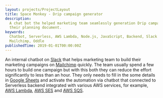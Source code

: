 ```yaml
---
layout: projects/ProjectLayout
title: Space Monkey - Drip campaign generator
description:
  A chat bot the helped marketing team seamlessly generation Drip campaign from
  their planning document.
keywords:
  Chatbot, Serverless, AWS Lambda, Node.js, JavaScript, Backend, Slack bot,
  Mailchimp, Oddle
publishedTime: 2019-01-01T00:00:00Z
---
```


An internal chatbot on [Slack](https://slack.com/) that helps marketing team to
build their marketing campaigns on [Mailchimp](https://mailchimp.com/) quickly.
The team usually spend a few hours to build one campaign but with this both they
can reduce the effort significantly to less than an hour. They only needs to
fill in the some details in
[Google Sheets](https://www.google.com/sheets/about/) and activate the
automation via chatbot that connected to Serverless backend integrated with
various AWS services, for example, [AWS Lambda](https://aws.amazon.com/lambda/),
[AWS SES](https://aws.amazon.com/ses/) and
[AWS SQS](https://aws.amazon.com/sqs/).
